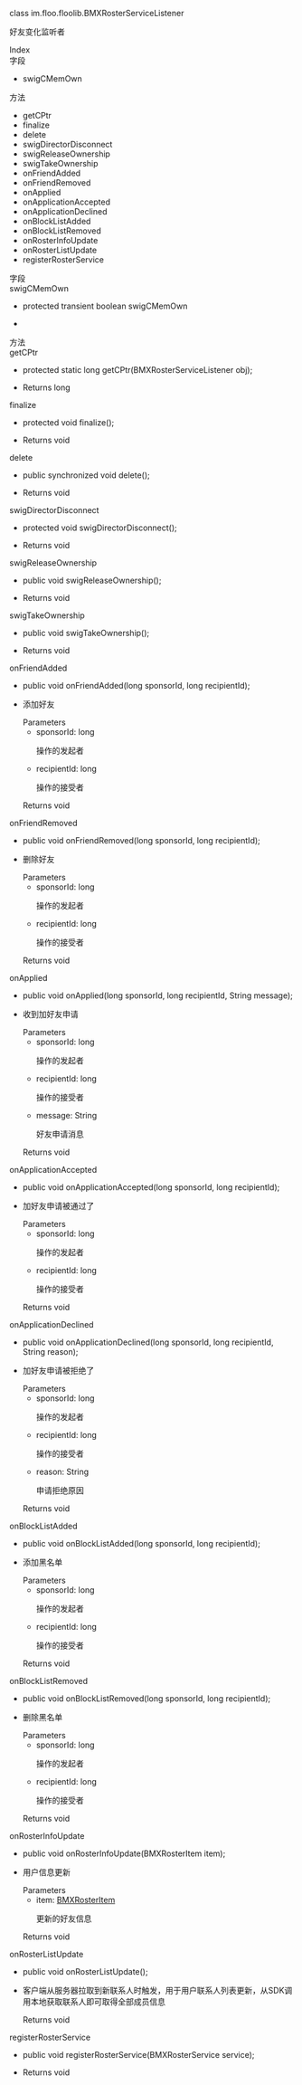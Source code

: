 <link rel="stylesheet" type="text/css" href="https://docs.qnsdk.com/styles/doc-v4-api.css" />
<div class="rtc-doc rtc-doc-page" id="rtc-doc">
<section class="rtc-doc-panel rtc-doc-describe rtc-doc-note">
                <p>class im.floo.floolib.BMXRosterServiceListener</p>
                <p>好友变化监听者</p>
</section>
            <div class="rtc-doc-page-wrap">Index</div>
<section class="rtc-doc-panel">
        <div class="rtc-doc-page-title">字段</div>
        <ul class="rtc-doc-catalogue">
                <li><a onClick='document.location.replace(`${document.location.protocol}//${document.location.host}${document.location.pathname}${document.location.search}#swigCMemOwn`)'>swigCMemOwn</a></li>
        </ul>
        <div class="rtc-doc-page-title">方法</div>
        <ul class="rtc-doc-catalogue">
                <li><a onClick='document.location.replace(`${document.location.protocol}//${document.location.host}${document.location.pathname}${document.location.search}#getCPtr`)'>getCPtr</a></li>
                <li><a onClick='document.location.replace(`${document.location.protocol}//${document.location.host}${document.location.pathname}${document.location.search}#finalize`)'>finalize</a></li>
                <li><a onClick='document.location.replace(`${document.location.protocol}//${document.location.host}${document.location.pathname}${document.location.search}#delete`)'>delete</a></li>
                <li><a onClick='document.location.replace(`${document.location.protocol}//${document.location.host}${document.location.pathname}${document.location.search}#swigDirectorDisconnect`)'>swigDirectorDisconnect</a></li>
                <li><a onClick='document.location.replace(`${document.location.protocol}//${document.location.host}${document.location.pathname}${document.location.search}#swigReleaseOwnership`)'>swigReleaseOwnership</a></li>
                <li><a onClick='document.location.replace(`${document.location.protocol}//${document.location.host}${document.location.pathname}${document.location.search}#swigTakeOwnership`)'>swigTakeOwnership</a></li>
                <li><a onClick='document.location.replace(`${document.location.protocol}//${document.location.host}${document.location.pathname}${document.location.search}#onFriendAdded`)'>onFriendAdded</a></li>
                <li><a onClick='document.location.replace(`${document.location.protocol}//${document.location.host}${document.location.pathname}${document.location.search}#onFriendRemoved`)'>onFriendRemoved</a></li>
                <li><a onClick='document.location.replace(`${document.location.protocol}//${document.location.host}${document.location.pathname}${document.location.search}#onApplied`)'>onApplied</a></li>
                <li><a onClick='document.location.replace(`${document.location.protocol}//${document.location.host}${document.location.pathname}${document.location.search}#onApplicationAccepted`)'>onApplicationAccepted</a></li>
                <li><a onClick='document.location.replace(`${document.location.protocol}//${document.location.host}${document.location.pathname}${document.location.search}#onApplicationDeclined`)'>onApplicationDeclined</a></li>
                <li><a onClick='document.location.replace(`${document.location.protocol}//${document.location.host}${document.location.pathname}${document.location.search}#onBlockListAdded`)'>onBlockListAdded</a></li>
                <li><a onClick='document.location.replace(`${document.location.protocol}//${document.location.host}${document.location.pathname}${document.location.search}#onBlockListRemoved`)'>onBlockListRemoved</a></li>
                <li><a onClick='document.location.replace(`${document.location.protocol}//${document.location.host}${document.location.pathname}${document.location.search}#onRosterInfoUpdate`)'>onRosterInfoUpdate</a></li>
                <li><a onClick='document.location.replace(`${document.location.protocol}//${document.location.host}${document.location.pathname}${document.location.search}#onRosterListUpdate`)'>onRosterListUpdate</a></li>
                <li><a onClick='document.location.replace(`${document.location.protocol}//${document.location.host}${document.location.pathname}${document.location.search}#registerRosterService`)'>registerRosterService</a></li>
        </ul>
</section>
<div class="rtc-doc-page-wrap">字段</div>
<section class="rtc-doc-panel">
<div class="rtc-doc-page-title rtc-doc-antor" id="swigCMemOwn">swigCMemOwn</div>
<ul class="rtc-doc-page-container">
        <li class="rtc-doc-sign-signature">protected transient boolean swigCMemOwn</li>
    </li>
<li class="rtc-doc-page-description">
    <div class="rtc-doc-desc-wrap">
        <p></p>
    </div>
</li>
</ul>
</section>
<div class="rtc-doc-page-wrap">方法</div>
<section class="rtc-doc-panel">
<div class="rtc-doc-page-title rtc-doc-antor" id="getCPtr">getCPtr</div>
<ul class="rtc-doc-page-container">
        <li class="rtc-doc-sign-signature">
protected static long getCPtr(BMXRosterServiceListener obj);</li>
    </li>
<li class="rtc-doc-page-description">
    <div class="rtc-doc-desc-wrap">
        <p></p>
    </div>
    <div class="rtc-doc-returns-title">Returns <span>long</span></div>
</li>
</ul>
</section>
<section class="rtc-doc-panel">
<div class="rtc-doc-page-title rtc-doc-antor" id="finalize">finalize</div>
<ul class="rtc-doc-page-container">
        <li class="rtc-doc-sign-signature">
protected void finalize();</li>
    </li>
<li class="rtc-doc-page-description">
    <div class="rtc-doc-desc-wrap">
        <p></p>
    </div>
    <div class="rtc-doc-returns-title">Returns <span>void</span></div>
</li>
</ul>
</section>
<section class="rtc-doc-panel">
<div class="rtc-doc-page-title rtc-doc-antor" id="delete">delete</div>
<ul class="rtc-doc-page-container">
        <li class="rtc-doc-sign-signature">
public synchronized void delete();</li>
    </li>
<li class="rtc-doc-page-description">
    <div class="rtc-doc-desc-wrap">
        <p></p>
    </div>
    <div class="rtc-doc-returns-title">Returns <span>void</span></div>
</li>
</ul>
</section>
<section class="rtc-doc-panel">
<div class="rtc-doc-page-title rtc-doc-antor" id="swigDirectorDisconnect">swigDirectorDisconnect</div>
<ul class="rtc-doc-page-container">
        <li class="rtc-doc-sign-signature">
protected void swigDirectorDisconnect();</li>
    </li>
<li class="rtc-doc-page-description">
    <div class="rtc-doc-desc-wrap">
        <p></p>
    </div>
    <div class="rtc-doc-returns-title">Returns <span>void</span></div>
</li>
</ul>
</section>
<section class="rtc-doc-panel">
<div class="rtc-doc-page-title rtc-doc-antor" id="swigReleaseOwnership">swigReleaseOwnership</div>
<ul class="rtc-doc-page-container">
        <li class="rtc-doc-sign-signature">
public void swigReleaseOwnership();</li>
    </li>
<li class="rtc-doc-page-description">
    <div class="rtc-doc-desc-wrap">
        <p></p>
    </div>
    <div class="rtc-doc-returns-title">Returns <span>void</span></div>
</li>
</ul>
</section>
<section class="rtc-doc-panel">
<div class="rtc-doc-page-title rtc-doc-antor" id="swigTakeOwnership">swigTakeOwnership</div>
<ul class="rtc-doc-page-container">
        <li class="rtc-doc-sign-signature">
public void swigTakeOwnership();</li>
    </li>
<li class="rtc-doc-page-description">
    <div class="rtc-doc-desc-wrap">
        <p></p>
    </div>
    <div class="rtc-doc-returns-title">Returns <span>void</span></div>
</li>
</ul>
</section>
<section class="rtc-doc-panel">
<div class="rtc-doc-page-title rtc-doc-antor" id="onFriendAdded">onFriendAdded</div>
<ul class="rtc-doc-page-container">
        <li class="rtc-doc-sign-signature">
public void onFriendAdded(long sponsorId, long recipientId);</li>
    </li>
<li class="rtc-doc-page-description">
    <div class="rtc-doc-desc-wrap">
        <p>添加好友</p>
    </div>
<div class="rtc-doc-parameters-title">Parameters</div>
<ul class="rtc-doc-parameters">
    <li>
        <div>
            sponsorId: long
        </div>
                <p>操作的发起者</p>
    </li>
    <li>
        <div>
            recipientId: long
        </div>
                <p>操作的接受者</p>
    </li>
</ul>
    <div class="rtc-doc-returns-title">Returns <span>void</span></div>
</li>
</ul>
</section>
<section class="rtc-doc-panel">
<div class="rtc-doc-page-title rtc-doc-antor" id="onFriendRemoved">onFriendRemoved</div>
<ul class="rtc-doc-page-container">
        <li class="rtc-doc-sign-signature">
public void onFriendRemoved(long sponsorId, long recipientId);</li>
    </li>
<li class="rtc-doc-page-description">
    <div class="rtc-doc-desc-wrap">
        <p>删除好友</p>
    </div>
<div class="rtc-doc-parameters-title">Parameters</div>
<ul class="rtc-doc-parameters">
    <li>
        <div>
            sponsorId: long
        </div>
                <p>操作的发起者</p>
    </li>
    <li>
        <div>
            recipientId: long
        </div>
                <p>操作的接受者</p>
    </li>
</ul>
    <div class="rtc-doc-returns-title">Returns <span>void</span></div>
</li>
</ul>
</section>
<section class="rtc-doc-panel">
<div class="rtc-doc-page-title rtc-doc-antor" id="onApplied">onApplied</div>
<ul class="rtc-doc-page-container">
        <li class="rtc-doc-sign-signature">
public void onApplied(long sponsorId, long recipientId, String message);</li>
    </li>
<li class="rtc-doc-page-description">
    <div class="rtc-doc-desc-wrap">
        <p>收到加好友申请</p>
    </div>
<div class="rtc-doc-parameters-title">Parameters</div>
<ul class="rtc-doc-parameters">
    <li>
        <div>
            sponsorId: long
        </div>
                <p>操作的发起者</p>
    </li>
    <li>
        <div>
            recipientId: long
        </div>
                <p>操作的接受者</p>
    </li>
    <li>
        <div>
            message: String
        </div>
                <p>好友申请消息</p>
    </li>
</ul>
    <div class="rtc-doc-returns-title">Returns <span>void</span></div>
</li>
</ul>
</section>
<section class="rtc-doc-panel">
<div class="rtc-doc-page-title rtc-doc-antor" id="onApplicationAccepted">onApplicationAccepted</div>
<ul class="rtc-doc-page-container">
        <li class="rtc-doc-sign-signature">
public void onApplicationAccepted(long sponsorId, long recipientId);</li>
    </li>
<li class="rtc-doc-page-description">
    <div class="rtc-doc-desc-wrap">
        <p>加好友申请被通过了</p>
    </div>
<div class="rtc-doc-parameters-title">Parameters</div>
<ul class="rtc-doc-parameters">
    <li>
        <div>
            sponsorId: long
        </div>
                <p>操作的发起者</p>
    </li>
    <li>
        <div>
            recipientId: long
        </div>
                <p>操作的接受者</p>
    </li>
</ul>
    <div class="rtc-doc-returns-title">Returns <span>void</span></div>
</li>
</ul>
</section>
<section class="rtc-doc-panel">
<div class="rtc-doc-page-title rtc-doc-antor" id="onApplicationDeclined">onApplicationDeclined</div>
<ul class="rtc-doc-page-container">
        <li class="rtc-doc-sign-signature">
public void onApplicationDeclined(long sponsorId, long recipientId, String reason);</li>
    </li>
<li class="rtc-doc-page-description">
    <div class="rtc-doc-desc-wrap">
        <p>加好友申请被拒绝了</p>
    </div>
<div class="rtc-doc-parameters-title">Parameters</div>
<ul class="rtc-doc-parameters">
    <li>
        <div>
            sponsorId: long
        </div>
                <p>操作的发起者</p>
    </li>
    <li>
        <div>
            recipientId: long
        </div>
                <p>操作的接受者</p>
    </li>
    <li>
        <div>
            reason: String
        </div>
                <p>申请拒绝原因</p>
    </li>
</ul>
    <div class="rtc-doc-returns-title">Returns <span>void</span></div>
</li>
</ul>
</section>
<section class="rtc-doc-panel">
<div class="rtc-doc-page-title rtc-doc-antor" id="onBlockListAdded">onBlockListAdded</div>
<ul class="rtc-doc-page-container">
        <li class="rtc-doc-sign-signature">
public void onBlockListAdded(long sponsorId, long recipientId);</li>
    </li>
<li class="rtc-doc-page-description">
    <div class="rtc-doc-desc-wrap">
        <p>添加黑名单</p>
    </div>
<div class="rtc-doc-parameters-title">Parameters</div>
<ul class="rtc-doc-parameters">
    <li>
        <div>
            sponsorId: long
        </div>
                <p>操作的发起者</p>
    </li>
    <li>
        <div>
            recipientId: long
        </div>
                <p>操作的接受者</p>
    </li>
</ul>
    <div class="rtc-doc-returns-title">Returns <span>void</span></div>
</li>
</ul>
</section>
<section class="rtc-doc-panel">
<div class="rtc-doc-page-title rtc-doc-antor" id="onBlockListRemoved">onBlockListRemoved</div>
<ul class="rtc-doc-page-container">
        <li class="rtc-doc-sign-signature">
public void onBlockListRemoved(long sponsorId, long recipientId);</li>
    </li>
<li class="rtc-doc-page-description">
    <div class="rtc-doc-desc-wrap">
        <p>删除黑名单</p>
    </div>
<div class="rtc-doc-parameters-title">Parameters</div>
<ul class="rtc-doc-parameters">
    <li>
        <div>
            sponsorId: long
        </div>
                <p>操作的发起者</p>
    </li>
    <li>
        <div>
            recipientId: long
        </div>
                <p>操作的接受者</p>
    </li>
</ul>
    <div class="rtc-doc-returns-title">Returns <span>void</span></div>
</li>
</ul>
</section>
<section class="rtc-doc-panel">
<div class="rtc-doc-page-title rtc-doc-antor" id="onRosterInfoUpdate">onRosterInfoUpdate</div>
<ul class="rtc-doc-page-container">
        <li class="rtc-doc-sign-signature">
public void onRosterInfoUpdate(BMXRosterItem item);</li>
    </li>
<li class="rtc-doc-page-description">
    <div class="rtc-doc-desc-wrap">
        <p>用户信息更新</p>
    </div>
<div class="rtc-doc-parameters-title">Parameters</div>
<ul class="rtc-doc-parameters">
    <li>
        <div>
            item: <a href='/IM/api/8274/bmxrosteritem'>BMXRosterItem</a>
        </div>
                <p>更新的好友信息</p>
    </li>
</ul>
    <div class="rtc-doc-returns-title">Returns <span>void</span></div>
</li>
</ul>
</section>
<section class="rtc-doc-panel">
<div class="rtc-doc-page-title rtc-doc-antor" id="onRosterListUpdate">onRosterListUpdate</div>
<ul class="rtc-doc-page-container">
        <li class="rtc-doc-sign-signature">
public void onRosterListUpdate();</li>
    </li>
<li class="rtc-doc-page-description">
    <div class="rtc-doc-desc-wrap">
        <p>客户端从服务器拉取到新联系人时触发，用于用户联系人列表更新，从SDK调用本地获取联系人即可取得全部成员信息</p>
    </div>
    <div class="rtc-doc-returns-title">Returns <span>void</span></div>
</li>
</ul>
</section>
<section class="rtc-doc-panel">
<div class="rtc-doc-page-title rtc-doc-antor" id="registerRosterService">registerRosterService</div>
<ul class="rtc-doc-page-container">
        <li class="rtc-doc-sign-signature">
public void registerRosterService(BMXRosterService service);</li>
    </li>
<li class="rtc-doc-page-description">
    <div class="rtc-doc-desc-wrap">
        <p></p>
    </div>
    <div class="rtc-doc-returns-title">Returns <span>void</span></div>
</li>
</ul>
</section>
</div>


